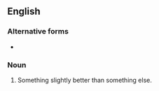 ==English==

===Alternative forms===
* {{l|en|huckleberry to one's persimmon}}

===Noun===
{{head|en|noun|head=[[huckleberry]] above a [[persimmon]]}}

# {{lb|en|idiomatic}} Something slightly better than something else.
#: {{ux|en|His blog is a '''huckleberry above a persimmon'''.}}
